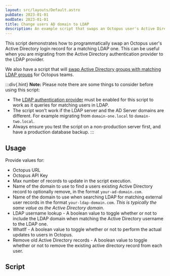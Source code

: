 ```yaml
---
layout: src/layouts/Default.astro
pubDate: 2023-01-01
modDate: 2023-01-01
title: Change users AD domain to LDAP
description: An example script that swaps an Octopus user's Active Directory login record for a matching LDAP one.
---
```


This script demonstrates how to programmatically swap an Octopus user's Active Directory login record for a matching LDAP one. This can be useful when you are migrating from the Active Directory authentication provider to the LDAP provider.

We also have a script that will [swap Active Directory groups with matching LDAP groups](/docs/octopus-rest-api/examples/users-and-teams/swap-ad-domain-group-with-ldap-group) for Octopus teams.

:::div{.hint}
**Note:**
Please note there are some things to consider before using this script:

- The [LDAP authentication provider](/docs/security/authentication/ldap) must be enabled for this script to work as it queries for matching users in LDAP.
- The script won't work if the LDAP server and the AD Server domains are different. For example migrating from `domain-one.local` to `domain-two.local`.
- Always ensure you test the script on a non-production server first, and have a production database backup.
:::

## Usage

Provide values for:

- Octopus URL
- Octopus API Key
- Max number of records to update in the script execution.
- Name of the domain to use to find a users existing Active Directory record to optionally remove, in the format `your-ad-domain.com`.
- Name of the domain to use when searching LDAP for matching external user records in the format `your-ldap-domain.com`. *This is typically the same value as the Active Directory domain*.
- LDAP username lookup - A boolean value to toggle whether or not to include the LDAP domain when matching the Active Directory username to the LDAP one.
- WhatIf - A boolean value to toggle whether or not to perform the actual updates to users in Octopus.
- Remove old Active Directory records - A boolean value to toggle whether or not to remove the existing active directory record from each user.

## Script

<SwitchUsersADDomainToLdapScripts />